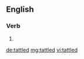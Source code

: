 ==English==

===Verb===
{{head|en}}

# {{en-past of|tattle}}

[[de:tattled]]
[[mg:tattled]]
[[vi:tattled]]